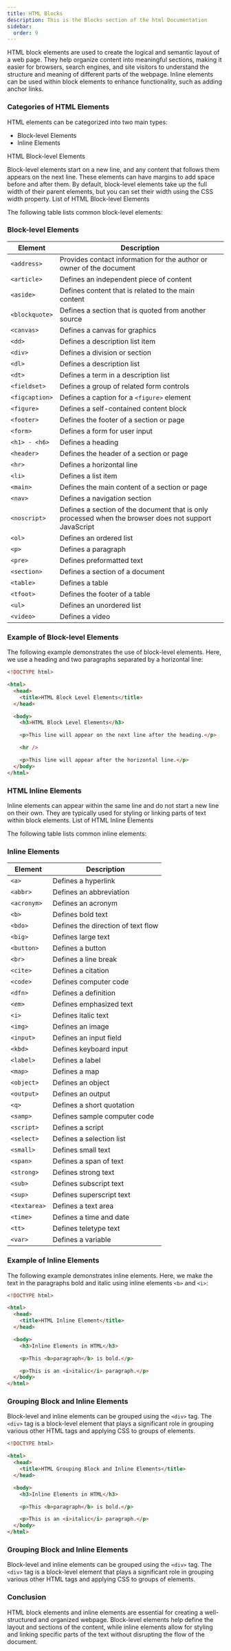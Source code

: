```yaml
---
title: HTML Blocks
description: This is the Blocks section of the html Documentation
sidebar:
  order: 9
---
```


HTML block elements are used to create the logical and semantic layout of a web page. They help organize content into meaningful sections, making it easier for browsers, search engines, and site visitors to understand the structure and meaning of different parts of the webpage. Inline elements can be used within block elements to enhance functionality, such as adding anchor links.

### Categories of HTML Elements

HTML elements can be categorized into two main types:

- Block-level Elements
- Inline Elements

HTML Block-level Elements

Block-level elements start on a new line, and any content that follows them appears on the next line. These elements can have margins to add space before and after them. By default, block-level elements take up the full width of their parent elements, but you can set their width using the CSS width property.
List of HTML Block-level Elements

The following table lists common block-level elements:

### Block-level Elements

| Element        | Description                                                                                           |
| -------------- | ----------------------------------------------------------------------------------------------------- |
| `<address>`    | Provides contact information for the author or owner of the document                                  |
| `<article>`    | Defines an independent piece of content                                                               |
| `<aside>`      | Defines content that is related to the main content                                                   |
| `<blockquote>` | Defines a section that is quoted from another source                                                  |
| `<canvas>`     | Defines a canvas for graphics                                                                         |
| `<dd>`         | Defines a description list item                                                                       |
| `<div>`        | Defines a division or section                                                                         |
| `<dl>`         | Defines a description list                                                                            |
| `<dt>`         | Defines a term in a description list                                                                  |
| `<fieldset>`   | Defines a group of related form controls                                                              |
| `<figcaption>` | Defines a caption for a `<figure>` element                                                            |
| `<figure>`     | Defines a self-contained content block                                                                |
| `<footer>`     | Defines the footer of a section or page                                                               |
| `<form>`       | Defines a form for user input                                                                         |
| `<h1> - <h6>`  | Defines a heading                                                                                     |
| `<header>`     | Defines the header of a section or page                                                               |
| `<hr>`         | Defines a horizontal line                                                                             |
| `<li>`         | Defines a list item                                                                                   |
| `<main>`       | Defines the main content of a section or page                                                         |
| `<nav>`        | Defines a navigation section                                                                          |
| `<noscript>`   | Defines a section of the document that is only processed when the browser does not support JavaScript |
| `<ol>`         | Defines an ordered list                                                                               |
| `<p>`          | Defines a paragraph                                                                                   |
| `<pre>`        | Defines preformatted text                                                                             |
| `<section>`    | Defines a section of a document                                                                       |
| `<table>`      | Defines a table                                                                                       |
| `<tfoot>`      | Defines the footer of a table                                                                         |
| `<ul>`         | Defines an unordered list                                                                             |
| `<video>`      | Defines a video                                                                                       |

### Example of Block-level Elements

The following example demonstrates the use of block-level elements. Here, we use a heading and two paragraphs separated by a horizontal line:

```html
<!DOCTYPE html>

<html>
  <head>
    <title>HTML Block Level Elements</title>
  </head>

  <body>
    <h3>HTML Block Level Elements</h3>

    <p>This line will appear on the next line after the heading.</p>

    <hr />

    <p>This line will appear after the horizontal line.</p>
  </body>
</html>
```

### HTML Inline Elements

Inline elements can appear within the same line and do not start a new line on their own. They are typically used for styling or linking parts of text within block elements.
List of HTML Inline Elements

The following table lists common inline elements:

### Inline Elements

| Element      | Description                        |
| ------------ | ---------------------------------- |
| `<a>`        | Defines a hyperlink                |
| `<abbr>`     | Defines an abbreviation            |
| `<acronym>`  | Defines an acronym                 |
| `<b>`        | Defines bold text                  |
| `<bdo>`      | Defines the direction of text flow |
| `<big>`      | Defines large text                 |
| `<button>`   | Defines a button                   |
| `<br>`       | Defines a line break               |
| `<cite>`     | Defines a citation                 |
| `<code>`     | Defines computer code              |
| `<dfn>`      | Defines a definition               |
| `<em>`       | Defines emphasized text            |
| `<i>`        | Defines italic text                |
| `<img>`      | Defines an image                   |
| `<input>`    | Defines an input field             |
| `<kbd>`      | Defines keyboard input             |
| `<label>`    | Defines a label                    |
| `<map>`      | Defines a map                      |
| `<object>`   | Defines an object                  |
| `<output>`   | Defines an output                  |
| `<q>`        | Defines a short quotation          |
| `<samp>`     | Defines sample computer code       |
| `<script>`   | Defines a script                   |
| `<select>`   | Defines a selection list           |
| `<small>`    | Defines small text                 |
| `<span>`     | Defines a span of text             |
| `<strong>`   | Defines strong text                |
| `<sub>`      | Defines subscript text             |
| `<sup>`      | Defines superscript text           |
| `<textarea>` | Defines a text area                |
| `<time>`     | Defines a time and date            |
| `<tt>`       | Defines teletype text              |
| `<var>`      | Defines a variable                 |

### Example of Inline Elements

The following example demonstrates inline elements. Here, we make the text in the paragraphs bold and italic using inline elements `<b>` and `<i>`:

```html
<!DOCTYPE html>

<html>
  <head>
    <title>HTML Inline Element</title>
  </head>

  <body>
    <h3>Inline Elements in HTML</h3>

    <p>This <b>paragraph</b> is bold.</p>

    <p>This is an <i>italic</i> paragraph.</p>
  </body>
</html>
```

### Grouping Block and Inline Elements

Block-level and inline elements can be grouped using the `<div>` tag. The `<div>` tag is a block-level element that plays a significant role in grouping various other HTML tags and applying CSS to groups of elements.

```html
<!DOCTYPE html>

<html>
  <head>
    <title>HTML Grouping Block and Inline Elements</title>
  </head>

  <body>
    <h3>Inline Elements in HTML</h3>

    <p>This <b>paragraph</b> is bold.</p>

    <p>This is an <i>italic</i> paragraph.</p>
  </body>
</html>
```

### Grouping Block and Inline Elements

Block-level and inline elements can be grouped using the `<div>` tag. The `<div>` tag is a block-level element that plays a significant role in grouping various other HTML tags and applying CSS to groups of elements.

### Conclusion

HTML block elements and inline elements are essential for creating a well-structured and organized webpage. Block-level elements help define the layout and sections of the content, while inline elements allow for styling and linking specific parts of the text without disrupting the flow of the document.
